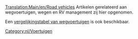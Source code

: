 [[Translation:Main/en/Road vehicles]]
Artikelen gerelateerd aan wegvoertuigen, wegen en RV management zij hier opgenomen.

Een [[Main/en/Road vehicle comparison|vergelijkingstabel van wegvoertuigen]] is ook beschikbaar.

{{nl/Artikel principaal}}

[[Category:nl/Voertuigen]]